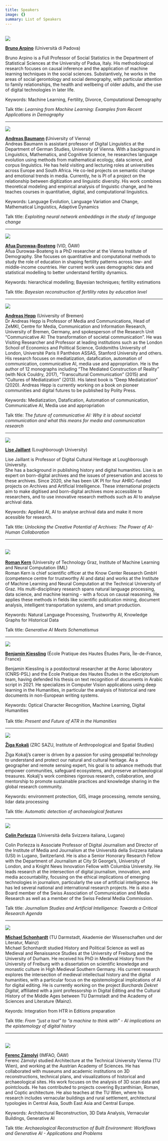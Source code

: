 ```yaml
---
title: Speakers
image: {}
summary: List of Speakers
---
```

\
![](/conference/ai-meets-hss/assets/content/en/pages/speakers/foto-bruno-arpino.jpg)

[**Bruno Arpino**](https://www.unipd.it/en/contatti/rubrica/?detail=Y\&ruolo=1\&checkout=cerca\&persona=ARPINO\&key=A7C469BE4A6EE163893DF376A3DA19D3) (Università di Padova)

Bruno Arpino is a Full Professor of Social Statistics in the Department of Statistical Sciences at the University of Padua, Italy. His methodological research focuses on causal inference and the application of machine learning techniques in the social sciences. Substantively, he works in the areas of social gerontology and social demography, with particular attention to family relationships, the health and wellbeing of older adults, and the use of digital technologies in later life.

Keywords: Machine Learning, Fertility, Divorce, Computational Demography

Talk title: *Learning from Machine Learning: Examples from Recent Applications in Demography*

---

![](/conference/ai-meets-hss/assets/content/en/pages/speakers/aimeetshss_andreas_baumann.jpg)

[**Andreas Baumann**](https://digiling.univie.ac.at/andreas-baumann/)**&#x20;(**&#x55;niversity of Vienna)\
Andreas Baumann is assistant professor of Digital Linguistics at the Department of German Studies, University of Vienna. With a background in Linguistics, Mathematics, and Cognitive Science, he researches language evolution using methods from mathematical ecology, data science, and corpus linguistics. He has held visiting and lecturing roles at universities across Europe and South Africa. He co-led projects on semantic change and emotional trends in media. Currently, he is PI of a project on the relationship between digitization and linguistic diversity. His work combines theoretical modeling and empirical analysis of linguistic change, and he teaches courses in quantitative, digital, and computational linguistics.

Keywords: Language Evolution, Language Variation and Change, Mathematical Linguistics, Adaptive Dynamics

Talk title: *Exploiting neural network embeddings in the study of language change*

---

![](/conference/ai-meets-hss/assets/content/en/pages/speakers/Durowaa_IMG_5131_SW_120x180.jpg)

[**Afua Durowaa-Boateng**](https://www.oeaw.ac.at/vid/people/staff/afua-durowaa-boateng) (VID, ÖAW)\
Afua Durowaa-Boateng is a PhD researcher at the Vienna Institute of Demography. She focuses on quantitative and computational methods to study the role of education in shaping fertility patterns across low- and middle-income countries. Her current work uses demographic data and statistical modelling to better understand fertility dynamics.

Keywords: hierarchical modelling; Bayesian techniques; fertility estimations

Talk title: *Bayesian reconstruction of fertility rates by education level*

---

![](/conference/ai-meets-hss/assets/content/en/pages/speakers/aimeetshss_andreas_hepp.jpg)

[**Andreas Hepp**](https://zemki.uni-bremen.de/person/andreas-hepp/) (University of Bremen)\
Dr Andreas Hepp is Professor of Media and Communications, Head of ZeMKI, Centre for Media, Communication and Information Research, University of Bremen, Germany, and spokesperson of the Research Unit “Communicative AI: The transformation of societal communication”. He was Visiting Researcher and Professor at leading institutions such as the London School of Economics and Political Science, Goldsmiths University of London, Université Paris II Panthéon ASSAS, Stanford University and others. His research focuses on mediatization, datafication, automation of communication, communicative AI, media use and appropriation. He is the author of 12 monographs including “The Mediated Construction of Reality” (with Nick Couldry, 2017), “Transcultural Communication” (2015) and “Cultures of Mediatization” (2013). His latest book is “Deep Mediatization” (2020). Andreas Hepp is currently working on a book on pioneer communities and digital futures to be published by Polity Press.

Keywords: Mediatization, Datafication, Automation of communication, Communicative AI, Media use and appropriation

Talk title: *The future of communicative AI: Why it is about societal communication and what this means for media and communication research*

---

![](/conference/ai-meets-hss/assets/content/en/pages/speakers/lise-jaillant.jpg)

[**Lise Jaillant**](https://www.lisejaillant.com/) (Loughborough University)

Lise Jaillant is Professor of Digital Cultural Heritage at Loughborough University.\
She has a background in publishing history and digital humanities. Lise is an expert on born-digital archives and the issues of preservation and access to these archives. Since 2020, she has been UK PI for four AHRC-funded projects on Archives and Artificial Intelligence. These international projects aim to make digitised and born-digital archives more accessible to researchers, and to use innovative research methods such as AI to analyse archival data.

Keywords: Applied AI, AI to analyse archival data and make it more acessible for research.

Talk title: *Unlocking the Creative Potential of Archives: The Power of AI-Human Collaboration*

---

\
![](/conference/ai-meets-hss/assets/content/en/pages/speakers/roman-kern.jpg)\
\
[**Roman Kern**](https://www.know-center.at/team/kern/) (University of Technology Graz, Institute of Machine Learning and Neural Computation (IML)\
Roman Kern is chief scientific officer at the Know Center Research GmbH (competence centre for trustworthy AI and data) and works at the Institute of Machine Learning and Neural Computation at the Technical University of Graz. His multi-disciplinary research spans natural language processing, data science, and machine learning - with a focus on causal reasoning. He applies these methods in fields like scientific publication mining, document analysis, intelligent transportation systems, and smart production.

Keywords: Natural Language Processing, Trustworthy AI, Knowledge Graphs for Historical Data

Talk title: *Generative AI Meets Schematismus*

---

**![](/conference/ai-meets-hss/assets/content/en/pages/speakers/aimeetshss_benjamin_kiessling.jpg)**

[**Benjamin Kiessling**](https://www.archeo.ens.fr/IMG/pdf/kiessling_cv_avril2023.pdf) (École Pratique des Hautes Études Paris, Île-de-France, France)

Benjamin Kiessling is a postdoctoral researcher at the Aoroc laboratory (CNRS-PSL) and the École Pratique des Hautes Études in the eScriptorium team, having defended his thesis on text recognition of documents in Arabic script in 2021. He specializes in Computer Vision applications using deep learning in the Humanities, in particular the analysis of historical and rare documents in non-European writing systems.

Keywords: Optical Character Recognition, Machine Learning, Digital Humanities\
\
Talk title: *Present and Future of ATR in the Humanities*

---

![](/conference/ai-meets-hss/assets/content/en/pages/speakers/aimeetshss_ziga_kokalj_4c.jpg)

[**Žiga Kokalj**](https://iaps.zrc-sazu.si/en/sodelavci/ziga-kokalj-en) (ZRC SAZU, Institute of Anthropological and Spatial Studies)

Žiga Kokalj’s career is driven by a passion for using geospatial technology to understand and protect our natural and cultural heritage. As a geographer and remote sensing expert, his goal is to advance methods that empower communities, safeguard ecosystems, and preserve archaeological treasures. Kokalj's work combines rigorous research, collaboration, and mentorship to promote sustainable practices and knowledge sharing in the global research community.

Keywords: environment protection, GIS, image processing, remote sensing, lidar data processing

Talk title: *Automatic detection of archaeological features*

---

![](/conference/ai-meets-hss/assets/content/en/pages/speakers/COLIN_PORLEZZA.jpg)

[**Colin Porlezza**](https://search.usi.ch/en/people/bdf33cedef6822a82a438fda562e9fda/porlezza-colin) (Università della Svizzera italiana, Lugano)

Colin Porlezza is Associate Professor of Digital Journalism and Director of the Institute of Media and Journalism at the Università della Svizzera italiana (USI) in Lugano, Switzerland. He is also a Senior Honorary Research Fellow with the Department of Journalism at City St George’s, University of London, and a Knight News Innovation Fellow with Columbia University. He leads research at the intersection of digital journalism, innovation, and media accountability, focusing on the ethical implications of emerging technologies in journalism, particularly the use of artificial intelligence. He has led several national and international research projects. He is also a Board member of the Swiss Association of Communication and Media Research as well as a member of the Swiss Federal Media Commission.

Talk title: *Journalism Studies and Artificial Intelligence: Towards a Critical Research Agenda*

---

**![](/conference/ai-meets-hss/assets/content/en/pages/speakers/aimeetshss_michael_schonhardt.jpg)**

[**Michael Schonhardt**](https://www.uni-kassel.de/fb05/fachgruppen-und-institute/geschichte/seniorprofessur/team/michael-schonhardt-ma) (TU Darmstadt, Akademie der Wissenschaften und der Literatur, Mainz)\
Michael Schonhardt studied History and Political Science as well as Medieval and Renaissance Studies at the University of Freiburg and the University of Durham. He received his PhD in Medieval History from the University of Freiburg with a dissertation on scientific knowledge and monastic culture in High Medieval Southern Germany. His current research explores the intersection of medieval intellectual history and the digital humanities, with a particular focus on the epistemological implications of AI for digital editing. He is currently working on the project *Burchards Dekret Digital*, affiliated with a joint professorship in Digital Editing and the Cultural History of the Middle Ages between TU Darmstadt and the Academy of Sciences and Literature (Mainz).

Keyords: Integration from HTR in Editions preparation

Talk title: *From “just a tool” to “a machine to think with” - AI implications on the epistemology of digital history*

---

\
![](/conference/ai-meets-hss/assets/content/en/pages/speakers/Ferenc_Zamolyi.jpg)

[**Ferenc Zámolyi**](https://www.oeaw.ac.at/oeai/institut/team/person/ferenc-zamolyi) (IMFAO, ÖAW)\
Ferenc Zámolyi studied Architecture at the Technical University Vienna (TU Wien), and working at the Austrian Academy of Sciences. He has collaborated with museums and academic institutions on 3D reconstructions, technical plans, and visualizations of historical and archaeological sites. His work focuses on the analysis of 3D scan data and pointclouds. He has contributed to projects covering Byzanthinian, Roman, and Coptic architecture. He also teaches at the TU Wien, where his research includes vernacular buildings and rural settlement, architectural typologies in Central Asia, South East Asia and Central Europe.

Keywords: Architectural Reconstruction, 3D Data Analysis, Vernacular Buildings, Generative AI

Talk title: *Archaeological Reconstruction of Built Environment: Workflows and Generative AI - Applications and Problems*

